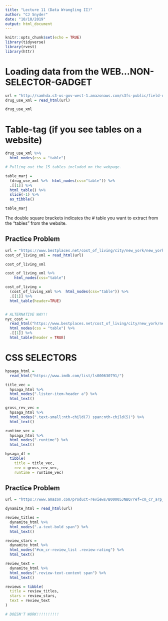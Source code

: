 ```yaml
---
title: "Lecture 11 (Data Wrangling II)"
author: "CJ Snyder"
date: "10/10/2019"
output: html_document
---
```


```r
knitr::opts_chunk$set(echo = TRUE)
library(tidyverse)
library(rvest)
library(httr)
```

# Loading data from the WEB...NON-SELECTOR-GADGET
```r
url = "http://samhda.s3-us-gov-west-1.amazonaws.com/s3fs-public/field-uploads/2k15StateFiles/NSDUHsaeShortTermCHG2015.htm"
drug_use_xml = read_html(url)

drug_use_xml

```

# Table-tag (if you see tables on a website)
```r
drug_use_xml %>% 
  html_nodes(css = "table")

# Pulling out the 15 tables included on the webpage.

table_marj = 
  (drug_use_xml %>%  html_nodes(css="table")) %>% 
  .[[1]] %>% 
  html_table() %>% 
  slice(-1) %>% 
  as_tibble()

table_marj
```
The double square brackets indicates the # table you want to extract from the "tables" from the website.


## Practice Problem
```r
url = "https://www.bestplaces.net/cost_of_living/city/new_york/new_york"
cost_of_living_xml = read_html(url)

cost_of_living_xml

cost_of_living_xml %>% 
    html_nodes(css="table")

cost_of_living = 
  (cost_of_living_xml %>%  html_nodes(css="table")) %>% 
  .[[1]] %>% 
  html_table(header=TRUE)


# ALTERNATIVE WAY!!
nyc_cost = 
  read_html("https://www.bestplaces.net/cost_of_living/city/new_york/new_york") %>%
  html_nodes(css = "table") %>%
  .[[1]] %>%
  html_table(header = TRUE)
```


# CSS SELECTORS
```r
hpsaga_html = 
  read_html("https://www.imdb.com/list/ls000630791/")

title_vec = 
  hpsaga_html %>%
  html_nodes(".lister-item-header a") %>%
  html_text()

gross_rev_vec = 
  hpsaga_html %>%
  html_nodes(".text-small:nth-child(7) span:nth-child(5)") %>%
  html_text()

runtime_vec = 
  hpsaga_html %>%
  html_nodes(".runtime") %>%
  html_text()

hpsaga_df = 
  tibble(
    title = title_vec,
    rev = gross_rev_vec,
    runtime = runtime_vec)
```

## Practice Problem 
```r
url = "https://www.amazon.com/product-reviews/B00005JNBQ/ref=cm_cr_arp_d_viewopt_rvwer?ie=UTF8&reviewerType=avp_only_reviews&sortBy=recent&pageNumber=1"

dynamite_html = read_html(url)

review_titles = 
  dynamite_html %>%
  html_nodes(".a-text-bold span") %>%
  html_text()

review_stars = 
  dynamite_html %>%
  html_nodes("#cm_cr-review_list .review-rating") %>%
  html_text()

review_text = 
  dynamite_html %>%
  html_nodes(".review-text-content span") %>%
  html_text()

reviews = tibble(
  title = review_titles,
  stars = review_stars,
  text = review_text
)

# DOESN'T WORK!!!!!!!!!!
```


